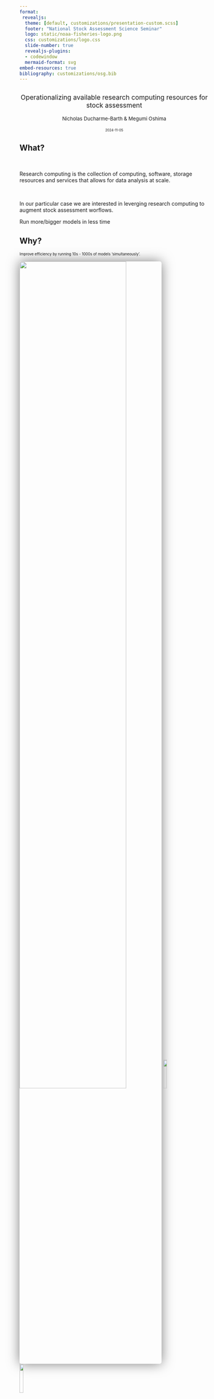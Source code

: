 ```yaml
---
format: 
 revealjs:
  theme: [default, customizations/presentation-custom.scss]
  footer: "National Stock Assessment Science Seminar"
  logo: static/noaa-fisheries-logo.png
  css: customizations/logo.css
  slide-number: true
  revealjs-plugins:
  - codewindow
  mermaid-format: svg
embed-resources: true
bibliography: customizations/osg.bib
---
```


## {.center background-image="static/noaa-hera.jpg"}

::: {.titlebox style="text-align:center; font-size: 1.25em;"}

[Operationalizing available research computing resources for stock assessment]{.blue-title}

[Nicholas Ducharme-Barth & Megumi Oshima]{.bg style="font-size:0.75em;"}

[2024-11-05]{.bg style="font-size:0.5em;"}
:::

## What?

</br>

::: {.fragment .fade-in fragment-index=1}
::: {.fragment .semi-fade-out fragment-index=2}
Research computing is the collection of computing, software, storage resources and services that allows for data analysis at scale.
:::
:::

</br>

::: {.fragment .fade-in fragment-index=2}
::: {.fragment .strike fragment-index=3}
In our particular case we are interested in leverging research computing to augment stock assessment worflows.
:::
:::

::: {.fragment .fade-in fragment-index=3}
[Run more/bigger models in less time]{.blue}
:::

## Why?

::: {.fragment .semi-fade-out fragment-index=3}
::: {.fragment .fade-in fragment-index=1}
:::{.absolute left="0%" top="12.5%" style="font-size:0.7em;"}
Improve efficiency by running 10s - 1000s of models ['simultaneously']{.blue}.
:::
:::
:::

::: {.fragment .fade-in fragment-index=2}
![](static/swo-runtime.png){.absolute top="20%" height="75%" style="max-height: unset; max-width: unset; box-shadow: 0 0 2rem 0 rgba(0, 0, 0, .5); border-radius: 5px;"}
![](static/wcpfc-logo.png){.absolute top="21%" right="15%" width="14%" style="max-height: unset; max-width: unset;"}
![](static/spc-logo.png){.absolute top="30%" right="15%" width="14%" style="max-height: unset; max-width: unset;"}

:::{.absolute left="10%" right="50%" top="25%" style="font-size:0.65em;"}
2021 Southwest Pacific Ocean swordfish stock assessment
:::
:::

::: {.fragment .fade-in fragment-index=3}
::: {.absolute left="10%" top="55%" right="40%" style="font-size:0.85em; padding: 0.5em 1em; background-color: rgba(255, 255, 255, .85); backdrop-filter: blur(5px); box-shadow: 0 0 1rem 0 rgba(0, 0, 0, .5); border-radius: 5px;"}
[9,300]{.blue} model runs totalling [~46 months]{.blue} of computation time. 
:::
:::

## Why?

</br>

::: {.fragment .fade-in fragment-index=1}
::: {.fragment .semi-fade-out fragment-index=2}
- Efficiency
:::
:::

::: {.fragment .fade-in fragment-index=2}
::: {.fragment .semi-fade-out fragment-index=3}
- Knowledge acquisition
:::
:::

::: {.fragment .fade-in fragment-index=3}
::: {.fragment .semi-fade-out fragment-index=7}
- Automation, transparency, [reproducibility & portability]{.fragment .hl-blue fragment-index=4}
:::
:::

::: {.fragment .fade-in fragment-index=7}
::: {.fragment .semi-fade-out fragment-index=8}
- Multi-model inference
:::
:::

::: {.fragment .fade-out fragment-index=7}
::: {.fragment .fade-in fragment-index=5}
::: {.absolute left="10%" bottom="10%" style="font-color: #ffffff; font-size:1.25em; padding: 0.5em 1em; background-color: #0085CA; box-shadow: 0 0 1rem 0 rgba(0, 0, 0, .5); border-radius: 15px;"}
[Software containers]{.bg} 
:::
:::
::: {.fragment .fade-in fragment-index=6}
![](static/apptainer-logo.png){.absolute bottom="10%" right="10%" width="15%" style="max-height: unset; max-width: unset;"}
:::
:::

::: {.fragment .fade-in fragment-index=8}
::: {.absolute right="25%" bottom="40%" style="font-color: #ffffff; font-size:1.75em; padding: 0.5em 1em; background-color: #002364; box-shadow: 0 0 1rem 0 rgba(0, 0, 0, .5); border-radius: 15px;"}
[Better science]{.bg}
:::
:::

<!-- ::: {.absolute left="10%" top="40%" style="font-color: #ffffff; font-size:2em; padding: 0.25em 1em; background-color: #002364; box-shadow: 0 0 1rem 0 rgba(0, 0, 0, .5); border-radius: 15px;"}
[Is this 'time-savings' worth it?]{.bg} 
::: -->

## How?

::: columns
::: {.column width="45%"}

::: {.fragment .fade-out fragment-index=9}

[High-throughput computing (HTC)]{.blue}

::: {.fragment .semi-fade-out fragment-index=3}
::: {.fragment .fade-in fragment-index=1}
- Set-up to handle running many jobs simultaneously
:::
::: {.fragment .fade-in fragment-index=2}
- Ideal for running short, small, independent (embarrassingly parallel) jobs. 
:::
:::
:::
:::

::: {.column width="45%"}
::: {.fragment .fade-in fragment-index=6}

[High-performance computing (HPC)]{.blue}

::: {.fragment .semi-fade-out fragment-index=9}
::: {.fragment .fade-in fragment-index=7}
- Can handle HTC workflows (in theory)
:::

::: {.fragment .fade-in fragment-index=8}
- Can also handle long running, large, multi-processor jobs (true parallel processing)
:::
:::
:::
:::
:::

::: {.fragment .fade-out fragment-index=6}
::: {.fragment .fade-in fragment-index=3}
::: {.absolute left="45%" top="25%" right="0%" style="font-size:0.6em; padding: 0.5em 1em; background-color: rgba(255, 255, 255, 1); backdrop-filter: blur(5px); box-shadow: 0 0 1rem 0 rgba(0, 0, 0, .5); border-radius: 5px;"}
**2024 North Pacific shortfin mako shark assessment**:
Used HTC resources to complete [~4 months]{.fragment .hl-cur-blue fragment-index=4} months of Bayesian simulation-estimation evaluations (18,000 model runs using [RStan](https://mc-stan.org/users/interfaces/rstan){preview-link="true"}) in [~3 hours]{.fragment .hl-cur-blue fragment-index=5} (1027 $\times$ faster) during a working group meeting.
:::

![](static/stan-logo.png){.absolute top="32.5%" right="-15%" width="10%" style="max-height: unset; max-width: unset;"}

:::
:::

::: {.fragment .fade-in fragment-index=9}
::: {.absolute left="0%" top="35%" right=60% style="font-size:0.6em; padding: 0.5em 1em; background-color: rgba(255, 255, 255, 1); backdrop-filter: blur(5px); box-shadow: 0 0 1rem 0 rgba(0, 0, 0, .5); border-radius: 5px;"}
**Example**: [Fitting large spatiotemporal model in R](https://arxiv.org/abs/2304.09442){preview-link="true"} using TMB required [128 CPUs & 1TB RAM]{.blue}.
:::
:::

## How?

::: {.fragment .fade-out fragment-index=2}
::: {.fragment .fade-in fragment-index=1}
::: {.absolute right="25%" bottom="40%" style="font-color: #ffffff; font-size:1.5em; padding: 0.5em 1em; background-color: #002364; box-shadow: 0 0 1rem 0 rgba(0, 0, 0, .5); border-radius: 15px;"}
[Available resources]{.bg}
:::
:::
:::

::: columns
::: {.column width="45%"}

::: {.fragment .fade-in fragment-index=2}
[High-throughput computing (HTC)]{.blue}
:::

:::

::: {.column width="45%"}

::: {.fragment .fade-in fragment-index=3}
[High-performance computing (HPC)]{.blue}
:::
:::
:::

::: {.fragment .fade-in fragment-index=2}
![](static/osg-logo.png){.absolute top="35%" left="0%" height="25%" style="max-height: unset; max-width: unset;"}
:::

::: {.fragment .fade-in fragment-index=3}
![](static/noaa-hera.jpg){.absolute top="35%" right="15%" height="30%" style="border: 1px solid #323C46; max-height: unset; max-width: unset; box-shadow: 0 0 2rem 0 rgba(0, 0, 0, .5); border-radius: 5px;"}

::: {.absolute right="10%" bottom="32%" left=45% style="font-size:0.4em;"}
[Photo credit: NOAA]{.hide-text}
:::
:::

::: {.fragment .fade-in fragment-index=2}
::: {.absolute left="0%" bottom="10%" right=55%}
[OpenScienceGrid](https://osg-htc.org/){preview-link="true"} (OSG): OSPool
:::
:::

::: {.fragment .fade-in fragment-index=3}
::: {.absolute right="0%" bottom="15%" left=55%}
[NOAA Hera](https://docs.rdhpcs.noaa.gov/){preview-link="true"}
:::
:::

## How? {.smaller}

::: columns
::: {.column width="45%"}
[OpenScienceGrid (OSG)]{.blue}

::: {.fragment .semi-fade-out fragment-index=5}
::: {.fragment .fade-in fragment-index=1}
- Uses [HTCondor](https://htcondor.org/){preview-link="true"} distributed computing network [(no shared file system between compute nodes)]{.fragment .hl-blue fragment-index=2} to implement HTC workflows
:::


::: {.fragment .fade-in fragment-index=3}
- [Free to use]{.blue} for US based researchers affiliated with academic/government organization and using OSG for research/education efforts
:::

::: {.fragment .fade-in fragment-index=4}
- [Should not be used to analyze protected data]{.blue}
:::
:::

:::
::: {.column width="45%"}
[NOAA Hera]{.blue}

::: {.fragment .semi-fade-out fragment-index=12}
::: {.fragment .fade-in fragment-index=6}
- Uses [Slurm](https://slurm.schedmd.com/documentation.html){preview-link="true"} to schedule HPC [(or HTC)]{.fragment .hl-blue fragment-index=7} workflows
:::


::: {.fragment .fade-in fragment-index=8}
- [Shared file system between compute nodes]{.blue}
:::

::: {.fragment .fade-in fragment-index=9}
- [Allocation determines access]{.blue}
:::

::: {.fragment .fade-in fragment-index=10}
- NOAA resource so [no restrictions]{.fragment .hl-blue fragment-index=11} on acceptable use/analyzing protected data if working on mission related tasks
:::
:::

:::
:::

::: {.fragment .fade-in fragment-index=12}
::: {.absolute left="10%" right="25%" bottom="27.5%" top="55%" style="font-size:1em; padding: 0.5em 1em; background-color: rgba(255, 255, 255, 1); backdrop-filter: blur(5px); box-shadow: 0 0 1rem 0 rgba(0, 0, 0, .5); border-radius: 5px;"}
Both use software containers 
:::
:::

::: {.fragment .fade-in fragment-index=12}
![](static/apptainer-logo.png){.absolute bottom="27.5%" right="30%" width="10%" style="max-height: unset; max-width: unset;"}
:::

::: {.fragment .fade-out fragment-index=3}
::: {.fragment .fade-in fragment-index=1}
![](static/htcondor-logo.png){.absolute top="50%" left="5%" width="25%" style="max-height: unset; max-width: unset;"}
:::
:::

::: {.fragment .fade-out fragment-index=8}
::: {.fragment .fade-in fragment-index=6}
![](static/slurm-logo.png){.absolute top="35%" left="60%" width="15%" style="max-height: unset; max-width: unset;"}
:::
:::

## Software containers

<br/>

::: {.fragment .semi-fade-out fragment-index=3}
Many may already be using containers such as [GitHub Codespaces]{.fragment .hl-cur-black fragment-index=1} or [Posit Workbench]{.fragment .hl-cur-pc-orange fragment-index=2} in existing cloud-based workflows
:::

::: {.fragment .fade-out fragment-index=2}
::: {.fragment .fade-in fragment-index=1}
![](static/github-logo.png){.absolute bottom="27.5%" left="40%" width="15%" style="max-height: unset; max-width: unset;"}
:::
:::

::: {.fragment .fade-out fragment-index=3}
::: {.fragment .fade-in fragment-index=2}
![](static/posit-logo.png){.absolute bottom="27.5%" left="40%" width="15%" style="max-height: unset; max-width: unset;"}
:::
:::

::: {.fragment .fade-in fragment-index=3}
- [Application:]{.blue} set up identical, custom software environments on OSG and Hera
:::

::: {.fragment .fade-in fragment-index=4}
- [Application:]{.blue} use to "version" analyses by "freezing" packages/libraries
:::

## Software containers{.smaller}

::: columns
::: {.column width="55%"}

### [Apptainer](https://apptainer.org/){preview-link="true"}

::: {.fragment .fade-in fragment-index=1}
- Secure, portable and reproducible software container for Linux operating systems
:::


::: {.fragment .fade-in fragment-index=2}
- Easy to use
:::

::: {.fragment .fade-in fragment-index=3}
- Doesn't require *root* privileges to build making it ideal for HTC/HPC environments
:::

::: {.fragment .fade-in fragment-index=4}
- Plays nice with existing containers (e.g., [Docker]{.fragment .hl-cur-mb-blue fragment-index=4})
:::

:::
:::

![](static/apptainer-logo.png){.absolute top="0%" right="0%" width="15%" style="max-height: unset; max-width: unset;"}

::: {.fragment .fade-in fragment-index=4}
![](static/docker-logo-blue.png){.absolute bottom="15%" right="0%" width="20%" style="max-height: unset; max-width: unset;"}
:::

## Apptainer

Let's look at an example (`linux-r4ss-v4.def`):

::: {.fragment .fade-in}
::: {.absolute top="23%" bottom="2%" left="0%" right="10%"}
```.dockerfile
Bootstrap: docker
From: ubuntu:20.04

%post
    TZ=Etc/UTC && \
    ln -snf /usr/share/zoneinfo/$TZ /etc/localtime && \
    echo $TZ > /etc/timezone
    apt update -y
    apt install -y \
        tzdata \
        curl \
        dos2unix

    apt-get update -y
    apt-get install -y \
            build-essential \
            cmake \
            g++ \
            libssl-dev \
            libssh2-1-dev \
            libcurl4-openssl-dev \
            libfontconfig1-dev \
            libxml2-dev \
            libgit2-dev \
            wget \
            tar \
            coreutils \
            gzip \
            findutils \
            sed \
            gdebi-core \
            locales \
            nano
    
    locale-gen en_US.UTF-8

    export R_VERSION=4.4.0
    curl -O https://cdn.rstudio.com/r/ubuntu-2004/pkgs/r-${R_VERSION}_1_amd64.deb
    gdebi -n r-${R_VERSION}_1_amd64.deb

    ln -s /opt/R/${R_VERSION}/bin/R /usr/local/bin/R
    ln -s /opt/R/${R_VERSION}/bin/Rscript /usr/local/bin/Rscript

    R -e "install.packages('remotes', dependencies=TRUE, repos='http://cran.rstudio.com/')"
    R -e "install.packages('data.table', dependencies=TRUE, repos='http://cran.rstudio.com/')"
    R -e "install.packages('magrittr', dependencies=TRUE, repos='http://cran.rstudio.com/')"
    R -e "install.packages('mvtnorm', dependencies=TRUE, repos='http://cran.rstudio.com/')"
    R -e "remotes::install_github('r4ss/r4ss')"
    R -e "remotes::install_github('PIFSCstockassessments/ss3diags')"

    NOW=`date`
    echo 'export build_date=$NOW' >> $SINGULARITY_ENVIRONMENT

    mkdir -p /ss_exe
    curl -L -o /ss_exe/ss3_linux https://github.com/nmfs-ost/ss3-source-code/releases/download/v3.30.22.1/ss3_linux
    chmod 755 /ss_exe/ss3_linux

%environment
    export PATH=/ss_exe:$PATH
    
%labels
    Author nicholas.ducharme-barth@noaa.gov
    Version v0.0.4

%help
    This is a Linux (Ubuntu 20.04) container containing Stock Synthesis (version 3.30.22.1), R (version 4.4.0) and the R packages r4ss, ss3diags, data.table, magrittr, and mvtnorm.
```
:::
:::

## Apptainer

Let's look at an example (`linux-r4ss-v4.def`):

Build on Linux system with Apptainer installed.

::: {.codewindow .terminal .absolute top="40%"}

```.bash
apptainer build linux-r4ss-v4.sif linux-r4ss-v4.def
```
:::

## Let's walk through an example {.smaller}

::: {.fragment .fade-in fragment-index=1}
In this case we will use [NOAA Hera](https://docs.rdhpcs.noaa.gov/systems/hera_user_guide.html){preview-link="true"} to conduct a quick retrospective analysis on all models in the [Stock Synthesis](https://github.com/nmfs-ost/ss3-source-code) (SS3) [testing suite](https://github.com/nmfs-ost/ss3-test-models).
:::

::: {.fragment .fade-in fragment-index=1}
![](static/ss3-test-models.png){.absolute top="27.5%" left="5%" width="90%" style="max-height: unset; max-width: unset; box-shadow: 0 0 2rem 0 rgba(0, 0, 0, .5); border-radius: 5px;"}
:::

::: {.fragment .fade-in fragment-index=2}
::: {.absolute bottom="5%" width="100%" }
More complete documentation of this example can be found on our [GitHub website](https://moshima-pifsc.github.io/NSASS-HTC-HPC-Computing/assets/ss3-hera.html){preview-link="true"}.
:::
:::

## Workflow  

1.  [Create container]{.fragment .fade-body fragment-index=1}

::: {.fragment .fade-in fragment-index=2}
2.  Create files/scripts
:::

::: {.fragment .fade-in fragment-index=3}
3.  Upload files
:::

::: {.fragment .fade-in fragment-index=4}
4.  Submit jobs
:::

::: {.fragment .fade-in fragment-index=5}
5.  Download files back to local machine
:::

## Workflow - Create files/scripts

::: {.absolute bottom="5%" top="15%" width="100%" style="max-height: unset; max-width: unset;"}
```mermaid
%%{
  init: {
    "theme": "base",
    "themeVariables": {
      "background": "#f4f4f4",
      "primaryColor": "#0085CA",
      "primaryTextColor": "#e9f3f6",
      "primaryBorderColor": "#003087",
      "lineColor": "#002364",
      "clusterBkg": "#e9f3f6",
      "clusterBorder": "#323C46",
      "titleColor": "#002364"
    }
  }
}%%
flowchart LR
subgraph Local
L1([IDE])
L2([Terminal A: ssh])
L3([Terminal B: scp])
end
L2~~~H1
L3~~~H1
subgraph Hera [Hera]
H1([Login node])
H2_1[/Compute node: 1/]
H2_2[/Compute node: 2/]
H2_3[/Compute node: 3/]
H3[("scratch1/")]
end
H1~~~H2_1
H1~~~H2_2
H1~~~H2_3

H1~~~H3

H3~~~H2_1
H3~~~H2_2
H3~~~H2_3
style Local stroke-width:3px
style Hera stroke-width:3px,stroke-dasharray: 5 5
```
:::

::: {.absolute bottom="5%" top="15%" left="30%" right="0%" style="border: 1px solid #e9f3f6; background-color: #e9f3f6; max-height: unset; max-width: unset;"}

:::

::: {.absolute left="7.5%" top="37.5%" right="75%" bottom="30%" style="font-color: #323C46; font-size:0.5em; background-color: #e9f3f6;"}

:::


::: {.absolute left="40%" right="0%" top="40%" style="font-color: #323C46; font-size:0.7em; padding: 0.25em 1em; background-color: #C6E6F0; box-shadow: 0 0 1rem 0 rgba(0, 0, 0, .5); border-radius: 5px;"}
[IDE:]{.blue} Develop and make job files/scripts 
:::

::: {.fragment .fade-in}
::: {.absolute left="40%" right="0%" top="55%" style="font-size:0.65em;"}
::: {.callout-important }

Note that you will need to replace [User.Name]{.blue} with your actual user name and [project_name]{.blue} with your specific project name in the following code.

:::
:::
:::

## Workflow - Create files/scripts

::: {.absolute bottom="5%" top="15%" width="100%" style="max-height: unset; max-width: unset;"}
```mermaid
%%{
  init: {
    "theme": "base",
    "themeVariables": {
      "background": "#f4f4f4",
      "primaryColor": "#0085CA",
      "primaryTextColor": "#e9f3f6",
      "primaryBorderColor": "#003087",
      "lineColor": "#002364",
      "clusterBkg": "#e9f3f6",
      "clusterBorder": "#323C46",
      "titleColor": "#002364"
    }
  }
}%%
flowchart LR
subgraph Local
L1([IDE])
L2([Terminal A: ssh])
L3([Terminal B: scp])
end
L2~~~H1
L3~~~H1
subgraph Hera [Hera]
H1([Login node])
H2_1[/Compute node: 1/]
H2_2[/Compute node: 2/]
H2_3[/Compute node: 3/]
H3[("scratch1/")]
end
H1~~~H2_1
H1~~~H2_2
H1~~~H2_3

H1~~~H3

H3~~~H2_1
H3~~~H2_2
H3~~~H2_3
style Local stroke-width:3px
style Hera stroke-width:3px,stroke-dasharray: 5 5
```
:::

::: {.absolute bottom="5%" top="15%" left="30%" right="0%" style="border: 1px solid #e9f3f6; background-color: #e9f3f6; max-height: unset; max-width: unset;"}

:::


::: {.absolute left="7.5%" top="37.5%" right="75%" bottom="30%" style="font-color: #323C46; font-size:0.5em; background-color: #e9f3f6;"}
[0.]{.blue} Text file specifying directories to run jobs in. 
:::

::: {.codewindow .absolute top="15%" left="30%" right="0%" bottom="0%" style="font-size: 0.4em;"}
hera_job_directories.txt
```.css
/scratch1/NMFS/project_name/User.Name/examples/ss3/output/01-BigSkate_2019-0/
/scratch1/NMFS/project_name/User.Name/examples/ss3/output/02-Empirical_Wtatage_Age_Selex-0/
/scratch1/NMFS/project_name/User.Name/examples/ss3/output/03-growth_timevary-0/
/scratch1/NMFS/project_name/User.Name/examples/ss3/output/04-Hake_2018-0/
/scratch1/NMFS/project_name/User.Name/examples/ss3/output/05-Hake_2019_semi_parametric_selex-0/
/scratch1/NMFS/project_name/User.Name/examples/ss3/output/06-platoons-0/
/scratch1/NMFS/project_name/User.Name/examples/ss3/output/07-Sablefish2015-0/
/scratch1/NMFS/project_name/User.Name/examples/ss3/output/08-Simple-0/
/scratch1/NMFS/project_name/User.Name/examples/ss3/output/09-Simple_Lorenzen_tv_trend-0/
/scratch1/NMFS/project_name/User.Name/examples/ss3/output/10-Simple_NoCPUE-0/
/scratch1/NMFS/project_name/User.Name/examples/ss3/output/11-Simple_with_Discard-0/
/scratch1/NMFS/project_name/User.Name/examples/ss3/output/12-Simple_with_DM_sizefreq-0/
/scratch1/NMFS/project_name/User.Name/examples/ss3/output/13-Spinydogfish_2011-0/
/scratch1/NMFS/project_name/User.Name/examples/ss3/output/14-tagging_mirrored_sel-0/
/scratch1/NMFS/project_name/User.Name/examples/ss3/output/15-three_area_nomove-0/
/scratch1/NMFS/project_name/User.Name/examples/ss3/output/16-two_morph_seas_areas-0/
/scratch1/NMFS/project_name/User.Name/examples/ss3/output/17-vermillion_snapper-0/
/scratch1/NMFS/project_name/User.Name/examples/ss3/output/18-vermillion_snapper_F4-0/
/scratch1/NMFS/project_name/User.Name/examples/ss3/output/19-BigSkate_2019-1/
/scratch1/NMFS/project_name/User.Name/examples/ss3/output/20-Empirical_Wtatage_Age_Selex-1/
/scratch1/NMFS/project_name/User.Name/examples/ss3/output/21-growth_timevary-1/
/scratch1/NMFS/project_name/User.Name/examples/ss3/output/22-Hake_2018-1/
/scratch1/NMFS/project_name/User.Name/examples/ss3/output/23-Hake_2019_semi_parametric_selex-1/
/scratch1/NMFS/project_name/User.Name/examples/ss3/output/24-platoons-1/
/scratch1/NMFS/project_name/User.Name/examples/ss3/output/25-Sablefish2015-1/
/scratch1/NMFS/project_name/User.Name/examples/ss3/output/26-Simple-1/
/scratch1/NMFS/project_name/User.Name/examples/ss3/output/27-Simple_Lorenzen_tv_trend-1/
/scratch1/NMFS/project_name/User.Name/examples/ss3/output/28-Simple_NoCPUE-1/
/scratch1/NMFS/project_name/User.Name/examples/ss3/output/29-Simple_with_Discard-1/
/scratch1/NMFS/project_name/User.Name/examples/ss3/output/30-Simple_with_DM_sizefreq-1/
/scratch1/NMFS/project_name/User.Name/examples/ss3/output/31-Spinydogfish_2011-1/
/scratch1/NMFS/project_name/User.Name/examples/ss3/output/32-tagging_mirrored_sel-1/
/scratch1/NMFS/project_name/User.Name/examples/ss3/output/33-three_area_nomove-1/
/scratch1/NMFS/project_name/User.Name/examples/ss3/output/34-two_morph_seas_areas-1/
/scratch1/NMFS/project_name/User.Name/examples/ss3/output/35-vermillion_snapper-1/
/scratch1/NMFS/project_name/User.Name/examples/ss3/output/36-vermillion_snapper_F4-1/
/scratch1/NMFS/project_name/User.Name/examples/ss3/output/37-BigSkate_2019-2/
/scratch1/NMFS/project_name/User.Name/examples/ss3/output/38-Empirical_Wtatage_Age_Selex-2/
/scratch1/NMFS/project_name/User.Name/examples/ss3/output/39-growth_timevary-2/
/scratch1/NMFS/project_name/User.Name/examples/ss3/output/40-Hake_2018-2/
/scratch1/NMFS/project_name/User.Name/examples/ss3/output/41-Hake_2019_semi_parametric_selex-2/
/scratch1/NMFS/project_name/User.Name/examples/ss3/output/42-platoons-2/
/scratch1/NMFS/project_name/User.Name/examples/ss3/output/43-Sablefish2015-2/
/scratch1/NMFS/project_name/User.Name/examples/ss3/output/44-Simple-2/
/scratch1/NMFS/project_name/User.Name/examples/ss3/output/45-Simple_Lorenzen_tv_trend-2/
/scratch1/NMFS/project_name/User.Name/examples/ss3/output/46-Simple_NoCPUE-2/
/scratch1/NMFS/project_name/User.Name/examples/ss3/output/47-Simple_with_Discard-2/
/scratch1/NMFS/project_name/User.Name/examples/ss3/output/48-Simple_with_DM_sizefreq-2/
/scratch1/NMFS/project_name/User.Name/examples/ss3/output/49-Spinydogfish_2011-2/
/scratch1/NMFS/project_name/User.Name/examples/ss3/output/50-tagging_mirrored_sel-2/
/scratch1/NMFS/project_name/User.Name/examples/ss3/output/51-three_area_nomove-2/
/scratch1/NMFS/project_name/User.Name/examples/ss3/output/52-two_morph_seas_areas-2/
/scratch1/NMFS/project_name/User.Name/examples/ss3/output/53-vermillion_snapper-2/
/scratch1/NMFS/project_name/User.Name/examples/ss3/output/54-vermillion_snapper_F4-2/
/scratch1/NMFS/project_name/User.Name/examples/ss3/output/55-BigSkate_2019-3/
/scratch1/NMFS/project_name/User.Name/examples/ss3/output/56-Empirical_Wtatage_Age_Selex-3/
/scratch1/NMFS/project_name/User.Name/examples/ss3/output/57-growth_timevary-3/
/scratch1/NMFS/project_name/User.Name/examples/ss3/output/58-Hake_2018-3/
/scratch1/NMFS/project_name/User.Name/examples/ss3/output/59-Hake_2019_semi_parametric_selex-3/
/scratch1/NMFS/project_name/User.Name/examples/ss3/output/60-platoons-3/
/scratch1/NMFS/project_name/User.Name/examples/ss3/output/61-Sablefish2015-3/
/scratch1/NMFS/project_name/User.Name/examples/ss3/output/62-Simple-3/
/scratch1/NMFS/project_name/User.Name/examples/ss3/output/63-Simple_Lorenzen_tv_trend-3/
/scratch1/NMFS/project_name/User.Name/examples/ss3/output/64-Simple_NoCPUE-3/
/scratch1/NMFS/project_name/User.Name/examples/ss3/output/65-Simple_with_Discard-3/
/scratch1/NMFS/project_name/User.Name/examples/ss3/output/66-Simple_with_DM_sizefreq-3/
/scratch1/NMFS/project_name/User.Name/examples/ss3/output/67-Spinydogfish_2011-3/
/scratch1/NMFS/project_name/User.Name/examples/ss3/output/68-tagging_mirrored_sel-3/
/scratch1/NMFS/project_name/User.Name/examples/ss3/output/69-three_area_nomove-3/
/scratch1/NMFS/project_name/User.Name/examples/ss3/output/70-two_morph_seas_areas-3/
/scratch1/NMFS/project_name/User.Name/examples/ss3/output/71-vermillion_snapper-3/
/scratch1/NMFS/project_name/User.Name/examples/ss3/output/72-vermillion_snapper_F4-3/
/scratch1/NMFS/project_name/User.Name/examples/ss3/output/73-BigSkate_2019-4/
/scratch1/NMFS/project_name/User.Name/examples/ss3/output/74-Empirical_Wtatage_Age_Selex-4/
/scratch1/NMFS/project_name/User.Name/examples/ss3/output/75-growth_timevary-4/
/scratch1/NMFS/project_name/User.Name/examples/ss3/output/76-Hake_2018-4/
/scratch1/NMFS/project_name/User.Name/examples/ss3/output/77-Hake_2019_semi_parametric_selex-4/
/scratch1/NMFS/project_name/User.Name/examples/ss3/output/78-platoons-4/
/scratch1/NMFS/project_name/User.Name/examples/ss3/output/79-Sablefish2015-4/
/scratch1/NMFS/project_name/User.Name/examples/ss3/output/80-Simple-4/
/scratch1/NMFS/project_name/User.Name/examples/ss3/output/81-Simple_Lorenzen_tv_trend-4/
/scratch1/NMFS/project_name/User.Name/examples/ss3/output/82-Simple_NoCPUE-4/
/scratch1/NMFS/project_name/User.Name/examples/ss3/output/83-Simple_with_Discard-4/
/scratch1/NMFS/project_name/User.Name/examples/ss3/output/84-Simple_with_DM_sizefreq-4/
/scratch1/NMFS/project_name/User.Name/examples/ss3/output/85-Spinydogfish_2011-4/
/scratch1/NMFS/project_name/User.Name/examples/ss3/output/86-tagging_mirrored_sel-4/
/scratch1/NMFS/project_name/User.Name/examples/ss3/output/87-three_area_nomove-4/
/scratch1/NMFS/project_name/User.Name/examples/ss3/output/88-two_morph_seas_areas-4/
/scratch1/NMFS/project_name/User.Name/examples/ss3/output/89-vermillion_snapper-4/
/scratch1/NMFS/project_name/User.Name/examples/ss3/output/90-vermillion_snapper_F4-4/
```
:::

## Workflow - Create files/scripts

::: {.absolute bottom="5%" top="15%" width="100%" style="max-height: unset; max-width: unset;"}
```mermaid
%%{
  init: {
    "theme": "base",
    "themeVariables": {
      "background": "#f4f4f4",
      "primaryColor": "#0085CA",
      "primaryTextColor": "#e9f3f6",
      "primaryBorderColor": "#003087",
      "lineColor": "#002364",
      "clusterBkg": "#e9f3f6",
      "clusterBorder": "#323C46",
      "titleColor": "#002364"
    }
  }
}%%
flowchart LR
subgraph Local
L1([IDE])
L2([Terminal A: ssh])
L3([Terminal B: scp])
end
L2~~~H1
L3~~~H1
subgraph Hera [Hera]
H1([Login node])
H2_1[/Compute node: 1/]
H2_2[/Compute node: 2/]
H2_3[/Compute node: 3/]
H3[("scratch1/")]
end
H1~~~H2_1
H1~~~H2_2
H1~~~H2_3

H1~~~H3

H3~~~H2_1
H3~~~H2_2
H3~~~H2_3
style Local stroke-width:3px
style Hera stroke-width:3px,stroke-dasharray: 5 5
```
:::

::: {.absolute bottom="5%" top="15%" left="30%" right="0%" style="border: 1px solid #e9f3f6; background-color: #e9f3f6; max-height: unset; max-width: unset;"}

:::


::: {.absolute left="7.5%" top="37.5%" right="75%" bottom="30%" style="font-color: #323C46; font-size:0.5em; background-color: #e9f3f6;"}
[1.]{.blue} Prepare files for Slurm job execution, specify job requirements and submit the parallel jobs. 
:::

::: {.codewindow .terminal .absolute top="15%" left="30%" right="0%" bottom="0%" style="font-size: 0.4em;"}
parallel-submit.sh
```.bash
#!/bin/bash

# prep files for slurm job execution
mkdir ./logs
dos2unix ./inputs/hera_job_directories.txt
dos2unix ./slurm_scripts/parallel-job-exec.sh
chmod 777 ./slurm_scripts/parallel-job-exec.sh

# make directory structure
# recursively (mkdir -p) makes a new directory for each line in hera_job_directories.txt
xargs -d '\n' mkdir -p -- < ./inputs/hera_job_directories.txt

# Slurm job submission variables
# -A project name
# -t time requested (minutes)
# -q queue type: batch (billed allocation) or windfall
# -N nodes requested (leave at 1 since requesting additional nodes with each line)
# -j number of jobs to run in parallel per node (restricted by number of total CPUs and available RAM)
# seq job ids to run on each node (this can be greater than -j but only -j will be run at a time so the more job ids assigned to the node the longer they will wait to be executed)
sbatch -A project_name -t 60 -q batch -N 1 --wrap 'set -x; parallel -j 30 -S `scontrol show hostnames "$SLURM_JOB_NODELIST"|paste -sd,` `pwd`/slurm_scripts/parallel-job-exec.sh `pwd` ::: `seq 0 29`; report-mem'
sbatch -A project_name -t 60 -q batch -N 1 --wrap 'set -x; parallel -j 30 -S `scontrol show hostnames "$SLURM_JOB_NODELIST"|paste -sd,` `pwd`/slurm_scripts/parallel-job-exec.sh `pwd` ::: `seq 30 59`; report-mem'
sbatch -A project_name -t 60 -q batch -N 1 --wrap 'set -x; parallel -j 30 -S `scontrol show hostnames "$SLURM_JOB_NODELIST"|paste -sd,` `pwd`/slurm_scripts/parallel-job-exec.sh `pwd` ::: `seq 60 89`; report-mem'
```
:::

## Workflow - Create files/scripts

::: {.absolute bottom="5%" top="15%" width="100%" style="max-height: unset; max-width: unset;"}
```mermaid
%%{
  init: {
    "theme": "base",
    "themeVariables": {
      "background": "#f4f4f4",
      "primaryColor": "#0085CA",
      "primaryTextColor": "#e9f3f6",
      "primaryBorderColor": "#003087",
      "lineColor": "#002364",
      "clusterBkg": "#e9f3f6",
      "clusterBorder": "#323C46",
      "titleColor": "#002364"
    }
  }
}%%
flowchart LR
subgraph Local
L1([IDE])
L2([Terminal A: ssh])
L3([Terminal B: scp])
end
L2~~~H1
L3~~~H1
subgraph Hera [Hera]
H1([Login node])
H2_1[/Compute node: 1/]
H2_2[/Compute node: 2/]
H2_3[/Compute node: 3/]
H3[("scratch1/")]
end
H1~~~H2_1
H1~~~H2_2
H1~~~H2_3

H1~~~H3

H3~~~H2_1
H3~~~H2_2
H3~~~H2_3
style Local stroke-width:3px
style Hera stroke-width:3px,stroke-dasharray: 5 5
```
:::

::: {.absolute bottom="5%" top="15%" left="30%" right="0%" style="border: 1px solid #e9f3f6; background-color: #e9f3f6; max-height: unset; max-width: unset;"}

:::


::: {.absolute left="7.5%" top="37.5%" right="75%" bottom="30%" style="font-color: #323C46; font-size:0.5em; background-color: #e9f3f6;"}
[2.]{.blue} Define variables to be passed to the software container and a bash wrapper script. 
:::

::: {.codewindow .terminal .absolute top="15%" left="30%" right="0%" bottom="0%" style="font-size: 0.4em;"}
parallel-job-exec.sh
```.bash
#!/bin/bash
# read directories from a file list

pwd; hostname; date

cd $1
export SLURM_ARRAY_TASK_ID=$2

echo $SLURM_ARRAY_TASK_ID

# define current directory
cwd=$(pwd)

# define paths for singularity container
singularity_container=${cwd}/linux-r4ss-v4.sif

# define variables and paths here to avoid hard coding insider the wrapper script
job_wrapper_script=${cwd}/slurm_scripts/wrapper-r.sh
dir_file=${cwd}/inputs/hera_job_directories.txt
r_script=${cwd}/slurm_scripts/ss3-example-calcs.r
input_data_path=${cwd}/inputs/models/
r_script_name=ss3-example-calcs.r

# change permissions on scripts to allow it to run
chmod 777 $job_wrapper_script
dos2unix $job_wrapper_script
chmod 777 $r_script
dos2unix $r_script

# run bash wrapper script within singularity environment
singularity exec $singularity_container $job_wrapper_script $SLURM_ARRAY_TASK_ID $dir_file $r_script $input_data_path $r_script_name >& logs/out-parallel.$SLURM_ARRAY_TASK_ID
```
:::


## Workflow - Create files/scripts

::: {.absolute bottom="5%" top="15%" width="100%" style="max-height: unset; max-width: unset;"}
```mermaid
%%{
  init: {
    "theme": "base",
    "themeVariables": {
      "background": "#f4f4f4",
      "primaryColor": "#0085CA",
      "primaryTextColor": "#e9f3f6",
      "primaryBorderColor": "#003087",
      "lineColor": "#002364",
      "clusterBkg": "#e9f3f6",
      "clusterBorder": "#323C46",
      "titleColor": "#002364"
    }
  }
}%%
flowchart LR
subgraph Local
L1([IDE])
L2([Terminal A: ssh])
L3([Terminal B: scp])
end
L2~~~H1
L3~~~H1
subgraph Hera [Hera]
H1([Login node])
H2_1[/Compute node: 1/]
H2_2[/Compute node: 2/]
H2_3[/Compute node: 3/]
H3[("scratch1/")]
end
H1~~~H2_1
H1~~~H2_2
H1~~~H2_3

H1~~~H3

H3~~~H2_1
H3~~~H2_2
H3~~~H2_3
style Local stroke-width:3px
style Hera stroke-width:3px,stroke-dasharray: 5 5
```
:::

::: {.absolute bottom="5%" top="15%" left="30%" right="0%" style="border: 1px solid #e9f3f6; background-color: #e9f3f6; max-height: unset; max-width: unset;"}

:::


::: {.absolute left="7.5%" top="37.5%" right="75%" bottom="30%" style="font-color: #323C46; font-size:0.5em; background-color: #e9f3f6;"}
[3.]{.blue} Control file I/O to the R script, execute the R script, conduct job timing and package outputs. 
:::

::: {.codewindow .terminal .absolute top="15%" left="30%" right="0%" bottom="0%" style="font-size: 0.4em;"}
wrapper-r.sh
```.bash
#!/bin/bash
echo "Running on host `hostname`"

# rename variables passed into the script
slurm_array_task_id=$1
dir_file=$2

# create an array with all data directories
line_index=$(($slurm_array_task_id+1))
echo ${line_index}
echo $dir_file
rep_dir=$(sed -n ${line_index}p $dir_file) 
echo $rep_dir

# change to target directory
cd ${rep_dir}

# make working directory
mkdir -p working/
cd working/

# copy files to working/
cp $3 .

# define variables for R script
input_data_path=$4

# begin calcs
start=`date +%s`
Rscript $5 $rep_dir $input_data_path 

# end of calcs book-keeping
end=`date +%s`
runtime=$((end-start))
echo $runtime
echo Start $start >  runtime.txt
echo End $end >> runtime.txt
echo Runtime $runtime >> runtime.txt

# Create empty file so that it does not mess up when repacking tar
touch End.tar.gz
# only pack up certain items
tar -czf End.tar.gz ss_report.RData runtime.txt 
# move tar out of working/
cd ..
mv working/End.tar.gz .
# delete working/
rm -r working/
```
:::

## Workflow - Create files/scripts

::: {.absolute bottom="5%" top="15%" width="100%" style="max-height: unset; max-width: unset;"}
```mermaid
%%{
  init: {
    "theme": "base",
    "themeVariables": {
      "background": "#f4f4f4",
      "primaryColor": "#0085CA",
      "primaryTextColor": "#e9f3f6",
      "primaryBorderColor": "#003087",
      "lineColor": "#002364",
      "clusterBkg": "#e9f3f6",
      "clusterBorder": "#323C46",
      "titleColor": "#002364"
    }
  }
}%%
flowchart LR
subgraph Local
L1([IDE])
L2([Terminal A: ssh])
L3([Terminal B: scp])
end
L2~~~H1
L3~~~H1
subgraph Hera [Hera]
H1([Login node])
H2_1[/Compute node: 1/]
H2_2[/Compute node: 2/]
H2_3[/Compute node: 3/]
H3[("scratch1/")]
end
H1~~~H2_1
H1~~~H2_2
H1~~~H2_3

H1~~~H3

H3~~~H2_1
H3~~~H2_2
H3~~~H2_3
style Local stroke-width:3px
style Hera stroke-width:3px,stroke-dasharray: 5 5
```
:::

::: {.absolute bottom="5%" top="15%" left="30%" right="0%" style="border: 1px solid #e9f3f6; background-color: #e9f3f6; max-height: unset; max-width: unset;"}

:::


::: {.absolute left="7.5%" top="37.5%" right="75%" bottom="30%" style="font-color: #323C46; font-size:0.5em; background-color: #e9f3f6;"}
[4.]{.blue} Calculation script modifies SS3 input files, executes SS3 model run and conducts post-processing of output within R. 
:::

::: {.codewindow .r .absolute top="15%" left="30%" right="0%" bottom="0%" style="font-size: 0.4em;"}
ss3-example-calcs.r
```.r
# where is the job executing
    print(getwd())

# load packages
    library(r4ss)

# get args from bash environment
    args = commandArgs(trailingOnly = TRUE)
    print(args)

# get scenario
    scenario = tail(strsplit(args[1],"/")[[1]],n=1)
    model = strsplit(scenario,"-")[[1]][2]
    peel = as.numeric(strsplit(scenario,"-")[[1]][3])

# copy model files
    model_files = list.files(paste0(args[2],model,"/"),full.names=TRUE)
    file.copy(from=model_files,to=getwd())

# modify starter
    tmp_starter = SS_readstarter()
    tmp_starter$retro_yr = -peel

# write files
    SS_writestarter(tmp_starter, overwrite = TRUE)

# run stock synthesis
    run(exe="ss3_linux")

# extract model output
    ss_report = try(SS_output(dir=getwd()),silent=TRUE) 

# save output
    save(ss_report,file="ss_report.RData")
```
:::

## Workflow - Upload files

::: {.absolute bottom="5%" top="15%" width="100%" style="max-height: unset; max-width: unset;"}
```mermaid
%%{
  init: {
    "theme": "base",
    "themeVariables": {
      "background": "#f4f4f4",
      "primaryColor": "#0085CA",
      "primaryTextColor": "#e9f3f6",
      "primaryBorderColor": "#003087",
      "lineColor": "#002364",
      "clusterBkg": "#e9f3f6",
      "clusterBorder": "#323C46",
      "titleColor": "#002364"
    }
  }
}%%
flowchart LR
subgraph Local
L1([IDE])
L2([Terminal A: ssh])
L3([Terminal B: scp])
end
L2~~~H1
L3~~~H1
subgraph Hera [Hera]
H1([Login node])
H2_1[/Compute node: 1/]
H2_2[/Compute node: 2/]
H2_3[/Compute node: 3/]
H3[("scratch1/")]
end
H1~~~H2_1
H1~~~H2_2
H1~~~H2_3

H1~~~H3

H3~~~H2_1
H3~~~H2_2
H3~~~H2_3
style Local stroke-width:3px
style Hera stroke-width:3px,stroke-dasharray: 5 5
```
:::

::: {.absolute left="7.5%" top="55%" right="75%" bottom="30%" style="font-color: #323C46; font-size:0.5em; background-color: #e9f3f6;"}
 
:::

::: {.absolute bottom="25%" top="30%" left="50%" right="7.5%" style="border: 1px solid #e9f3f6; background-color: #e9f3f6; max-height: unset; max-width: unset;"}

:::

## Workflow - Upload files

::: {.absolute bottom="5%" top="15%" width="100%" style="max-height: unset; max-width: unset;"}
```mermaid
%%{
  init: {
    "theme": "base",
    "themeVariables": {
      "background": "#f4f4f4",
      "primaryColor": "#0085CA",
      "primaryTextColor": "#e9f3f6",
      "primaryBorderColor": "#003087",
      "lineColor": "#002364",
      "clusterBkg": "#e9f3f6",
      "clusterBorder": "#323C46",
      "titleColor": "#002364"
    }
  }
}%%
flowchart LR
subgraph Local
L1([IDE])
L2([Terminal A: ssh])
L3([Terminal B: scp])
end
L2-->H1
L3~~~H1
subgraph Hera [Hera]
H1([Login node])
H2_1[/Compute node: 1/]
H2_2[/Compute node: 2/]
H2_3[/Compute node: 3/]
H3[("scratch1/")]
end
H1~~~H2_1
H1~~~H2_2
H1~~~H2_3

H1~~~H3

H3~~~H2_1
H3~~~H2_2
H3~~~H2_3
style Local stroke-width:3px
style Hera stroke-width:3px,stroke-dasharray: 5 5
```
:::

::: {.absolute left="7.5%" top="55%" right="75%" bottom="30%" style="font-color: #323C46; font-size:0.5em; background-color: #e9f3f6;"}
 
:::

::: {.absolute bottom="25%" top="30%" left="50%" right="7.5%" style="border: 1px solid #e9f3f6; background-color: #e9f3f6; max-height: unset; max-width: unset;"}

:::

::: {.codewindow .terminal .absolute top="55%" left="10%" style="font-size: 0.4em;"}
Terminal A
```.bash
ssh -m hmac-sha2-256-etm@openssh.com User.Name@hera-rsa.boulder.rdhpcs.noaa.gov -p22
```
:::

## Workflow - Upload files

::: {.absolute bottom="5%" top="15%" width="100%" style="max-height: unset; max-width: unset;"}
```mermaid
%%{
  init: {
    "theme": "base",
    "themeVariables": {
      "background": "#f4f4f4",
      "primaryColor": "#0085CA",
      "primaryTextColor": "#e9f3f6",
      "primaryBorderColor": "#003087",
      "lineColor": "#002364",
      "clusterBkg": "#e9f3f6",
      "clusterBorder": "#323C46",
      "titleColor": "#002364"
    }
  }
}%%
flowchart LR
subgraph Local
L1([IDE])
L2([Terminal A: ssh])
L3([Terminal B: scp])
end
L2-->H1
L3~~~H1
subgraph Hera [Hera]
H1([Login node])
H2_1[/Compute node: 1/]
H2_2[/Compute node: 2/]
H2_3[/Compute node: 3/]
H3[("scratch1/")]
end
H1~~~H2_1
H1~~~H2_2
H1~~~H2_3

H1-->H3

H3~~~H2_1
H3~~~H2_2
H3~~~H2_3
style Local stroke-width:3px
style Hera stroke-width:3px,stroke-dasharray: 5 5
```
:::

::: {.absolute left="7.5%" top="55%" right="75%" bottom="30%" style="font-color: #323C46; font-size:0.5em; background-color: #e9f3f6;"}
 
:::

::: {.absolute bottom="25%" top="30%" left="70%" right="7.5%" style="border: 1px solid #e9f3f6; background-color: #e9f3f6; max-height: unset; max-width: unset;"}

:::

::: {.codewindow .terminal .absolute top="57.5%" left="0%" style="font-size: 0.4em;"}
Terminal A
```.bash
# navigate to project directory
cd /scratch1/NMFS/project_name/
# create new directory
mkdir User.Name/
# navigate into new directory
cd User.Name/
# create directory for SLURM scripts and logs
mkdir -p examples/ss3/
```
:::

## Workflow - Upload files

::: {.absolute bottom="5%" top="15%" width="100%" style="max-height: unset; max-width: unset;"}
```mermaid
%%{
  init: {
    "theme": "base",
    "themeVariables": {
      "background": "#f4f4f4",
      "primaryColor": "#0085CA",
      "primaryTextColor": "#e9f3f6",
      "primaryBorderColor": "#003087",
      "lineColor": "#002364",
      "clusterBkg": "#e9f3f6",
      "clusterBorder": "#323C46",
      "titleColor": "#002364"
    }
  }
}%%
flowchart LR
subgraph Local
L1([IDE])
L2([Terminal A: ssh])
L3([Terminal B: scp])
end
L2~~~H1
L3-->H1
subgraph Hera [Hera]
H1([Login node])
H2_1[/Compute node: 1/]
H2_2[/Compute node: 2/]
H2_3[/Compute node: 3/]
H3[("scratch1/")]
end
H1~~~H2_1
H1~~~H2_2
H1~~~H2_3

H1-->H3

H3~~~H2_1
H3~~~H2_2
H3~~~H2_3
style Local stroke-width:3px
style Hera stroke-width:3px,stroke-dasharray: 5 5
```
:::


::: {.absolute bottom="25%" top="30%" left="70%" right="7.5%" style="border: 1px solid #e9f3f6; background-color: #e9f3f6; max-height: unset; max-width: unset;"}

:::

::: {.codewindow .terminal .absolute top="75%" left="0%" right="0%" style="font-size: 0.4em;"}
Terminal B
```.bash
scp -o MACs=hmac-sha2-256-etm@openssh.com examples/hera/ss3/upload.example-ss3.tar.gz User.Name@dtn-hera.fairmont.rdhpcs.noaa.gov:/scratch1/NMFS/project_name/User.Name/examples/ss3/
scp -o MACs=hmac-sha2-256-etm@openssh.com apptainer/linux-r4ss-v4.sif User.Name@dtn-hera.fairmont.rdhpcs.noaa.gov:/scratch1/NMFS/project_name/User.Name/examples/ss3/
```
:::

## Workflow - Submit jobs

::: {.absolute bottom="5%" top="15%" width="100%" style="max-height: unset; max-width: unset;"}
```mermaid
%%{
  init: {
    "theme": "base",
    "themeVariables": {
      "background": "#f4f4f4",
      "primaryColor": "#0085CA",
      "primaryTextColor": "#e9f3f6",
      "primaryBorderColor": "#003087",
      "lineColor": "#002364",
      "clusterBkg": "#e9f3f6",
      "clusterBorder": "#323C46",
      "titleColor": "#002364"
    }
  }
}%%
flowchart LR
subgraph Local
L1([IDE])
L2([Terminal A: ssh])
L3([Terminal B: scp])
end
L2-->H1
L3~~~H1
subgraph Hera [Hera]
H1([Login node])
H2_1[/Compute node: 1/]
H2_2[/Compute node: 2/]
H2_3[/Compute node: 3/]
H3[("scratch1/")]
end
H1-->H2_1
H1-->H2_2
H1-->H2_3

H1-->H3

H3<-->H2_1
H3<-->H2_2
H3<-->H2_3
style Local stroke-width:3px
style Hera stroke-width:3px,stroke-dasharray: 5 5
```
:::


::: {.codewindow .terminal .absolute top="55%" left="0%" style="font-size: 0.4em;"}
Terminal A
```.bash
chmod 777 slurm_scripts/parallel-submit.sh
dos2unix slurm_scripts/parallel-submit.sh
./slurm_scripts/parallel-submit.sh
```
:::

## Workflow - Download results

::: {.absolute bottom="5%" top="15%" width="100%" style="max-height: unset; max-width: unset;"}
```mermaid
%%{
  init: {
    "theme": "base",
    "themeVariables": {
      "background": "#f4f4f4",
      "primaryColor": "#0085CA",
      "primaryTextColor": "#e9f3f6",
      "primaryBorderColor": "#003087",
      "lineColor": "#002364",
      "clusterBkg": "#e9f3f6",
      "clusterBorder": "#323C46",
      "titleColor": "#002364"
    }
  }
}%%
flowchart LR
subgraph Local
L1([IDE])
L2([Terminal A: ssh])
L3([Terminal B: scp])
end
L2~~~H1
L3<-->H1
subgraph Hera [Hera]
H1([Login node])
H2_1[/Compute node: 1/]
H2_2[/Compute node: 2/]
H2_3[/Compute node: 3/]
H3[("scratch1/")]
end
H1~~~H2_1
H1~~~H2_2
H1~~~H2_3

H1<-->H3

H3~~~H2_1
H3~~~H2_2
H3~~~H2_3
style Local stroke-width:3px
style Hera stroke-width:3px,stroke-dasharray: 5 5
```
:::

::: {.absolute bottom="25%" top="30%" left="70%" right="7.5%" style="border: 1px solid #e9f3f6; background-color: #e9f3f6; max-height: unset; max-width: unset;"}

:::

::: {.codewindow .terminal .absolute top="75%" left="0%" right="0%" style="font-size: 0.4em;"}
Terminal B
```.bash
scp -o MACs=hmac-sha2-256-etm@openssh.com -r User.Name@dtn-hera.fairmont.rdhpcs.noaa.gov:/scratch1/NMFS/project_name/User.Name/examples/ss3/output/ examples/hera/ss3/
```
:::

## Workflow - OSG

::: {.absolute bottom="5%" top="15%" width="100%" style="max-height: unset; max-width: unset;"}
```mermaid
%%{
  init: {
    "theme": "base",
    "themeVariables": {
      "background": "#f4f4f4",
      "primaryColor": "#0085CA",
      "primaryTextColor": "#e9f3f6",
      "primaryBorderColor": "#003087",
      "lineColor": "#002364",
      "clusterBkg": "#e9f3f6",
      "clusterBorder": "#323C46",
      "titleColor": "#002364"
    }
  }
}%%
flowchart TD
subgraph Local
L1([IDE])
L2([Terminal A: ssh])
L3([Terminal B: scp])
end
L2<-->H1
L3<-->H1
subgraph OSG [OSG]
H1([Access point])
H3[(File storage)]
end
subgraph OSPool1 [OSPool 1]
H2_1[/Compute node: 1/]
H2_2[/Compute node: 2/]
H3_1[(File storage: 1)]
H3_2[(File storage: 2)]
end
subgraph OSPool2 [OSPool 2]
H2_3[/Compute node: 3/]
H2_4[/Compute node: 4/]
H3_3[(File storage: 3)]
H3_4[(File storage: 4)]
end
subgraph OSPooln [OSPool n]
H2_n[/Compute node: n/]
H2_90[/Compute node: 90/]
H3_n[(File storage: n)]
H3_90[(File storage: 90)]
end

H1<-->H2_1
H1<-->H2_2
H1<-->H2_3
H1<-->H2_4
H1<-->H2_n
H1<-->H2_90

H2_1<-->H3_1
H2_2<-->H3_2
H2_3<-->H3_3
H2_4<-->H3_4
H2_n<-->H3_n
H2_90<-->H3_90

H1<-->H3

H3~~~H2_1
H3~~~H2_2
H3~~~H2_3
H3~~~H2_4
H3~~~H2_n
H3~~~H2_90
style Local stroke-width:3px
style OSG stroke-width:3px,stroke-dasharray: 5 5
style OSPool1 stroke-width:3px,stroke-dasharray: 5 5
style OSPool2 stroke-width:3px,stroke-dasharray: 5 5
style OSPooln stroke-width:3px,stroke-dasharray: 5 5
```
:::


::: {.absolute top="85%" width="100%" style="font-size:0.65em;"}
Documentation of this example using OSG can be found on our [GitHub website](https://moshima-pifsc.github.io/NSASS-HTC-HPC-Computing/assets/ss3-osg.html){preview-link="true"}.
:::

::: {.fragment .fade-in fragment-index=1}
::: {.absolute left="70%" right="10%" top="0%" style="font-color: #ffffff; font-size:0.65em; padding: 0.25em 1em; background-color: #002364; box-shadow: 0 0 1rem 0 rgba(0, 0, 0, .5); border-radius: 15px;"}
[**Biggest difference**: no shared file system between compute nodes]{.bg} 
:::
:::

## Example results {.smaller}

```r
#| eval: true
#| echo: false
#| output: false
library(data.table)
library(magrittr)
proj_dir = this.path::this.proj()
comptime_dt = fread(file=paste0(proj_dir,"/examples/hera/ss3/output/comptime_dt.csv"))
comptime_dt_minus = comptime_dt[index!=79]
ssb_dt = fread(file=paste0(proj_dir,"/examples/hera/ss3/output/ssb_dt.csv"))
retro_dt = fread(file=paste0(proj_dir,"/examples/hera/ss3/output/retro_dt.csv"))
```


::: columns
::: {.column width="33%"}
The example ran 90 jobs (18 test models $\times$ 5 runs each; base + 4 *peels*), with only one job 'timing out' at 1-hour limit.

$~$
$~$

::: {.fragment .fade-in fragment-index=1}
Excluding the job that timed out the `r nrow(comptime_dt_minus)` jobs run on Hera completed [`r round(sum(comptime_dt_minus$hera_runtime)/60,digits=2)` hours]{.fragment .hl-blue fragment-index=2} of calculations (`r round(mean(comptime_dt_minus$hera_runtime),digits=2)` minutes per job) in an elapsed time of [`r round(as.numeric(abs(difftime(min(comptime_dt_minus$hera_start),max(comptime_dt_minus$hera_end),units="mins"))),digits=2)` minutes]{.fragment .hl-blue fragment-index=3} or $\sim$ `r round(1/(as.numeric(abs(difftime(min(comptime_dt_minus$hera_start),max(comptime_dt_minus$hera_end),units="mins")))/sum(comptime_dt_minus$hera_runtime)))` $\times$ faster.
:::

:::
:::

::: {.fragment .fade-out fragment-index=1}
![](static/hera-ss3-retro.png){.absolute top="10%" left="37.5%" height="65%" style="max-height: unset; max-width: unset; box-shadow: 0 0 2rem 0 rgba(0, 0, 0, .5); border-radius: 5px;"}

::: {.absolute top="80%" left="37.5%" right="0%" style="font-color: #323C46; font-size:0.75em;"}
Depletion estimates across retrospective peels from the SS3 testing model suite examples. Mohn's $\rho$ values are printed in each panel.
:::
:::

::: {.fragment .fade-in fragment-index=1}
![](static/hera-ss3-elapsed.png){.absolute top="10%" left="37.5%" height="65%" style="max-height: unset; max-width: unset; box-shadow: 0 0 2rem 0 rgba(0, 0, 0, .5); border-radius: 5px;"}

::: {.absolute top="80%" left="37.5%" style="font-color: #323C46; font-size:0.75em;"}
Start and stop time for jobs run on Hera, excluding the job that timed out.
:::
:::

::: {.fragment .fade-in fragment-index=4}
::: {.absolute left="10%" top="40%" style="font-color: #ffffff; font-size:2em; padding: 0.25em 1em; background-color: #002364; box-shadow: 0 0 1rem 0 rgba(0, 0, 0, .5); border-radius: 15px;"}
[Is this 'time-savings' worth it?]{.bg} 
:::
:::

## Benchmark testing
</br>

Run the same large job array on both OSG and Hera

</br>

Build Apptainer container to replicate an identical software environment on both OSG and Hera

</br>

Make sure we can run SS3 and R with non-default packages


## Benchmark testing {.smaller}

</br>

::: {.fragment .fade-out fragment-index=1}
Using a baseline SS3 file, run 500 alternative models with different fixed parameter values of natural mortality and steepness (uses SS3 and R; [r4ss](https://r4ss.github.io/r4ss/){preview-link="true"})
:::


::: {.fragment .fade-out fragment-index=2}
::: {.fragment .fade-in fragment-index=1}
::: {.absolute top="20%" left="1%" right="67%" bottom="0%"}
Use the delta-MVLN approach to generate uncertainty in predictions so that models can be combined in an ensemble (uses R; [ss3diags](https://pifscstockassessments.github.io/ss3diags/){preview-link="true"})
:::
:::
:::


::: {.fragment .fade-in fragment-index=2}
::: {.absolute top="20%" left="1%" right="67%" bottom="0%"}
Run 5 retrospective peels ($t-1$ to $t-5$) for each of the 500 models and calculate Mohn's $\rho$

</br>

[*Note*:]{.blue} Retrospective peels were treated as separate jobs for the purpose of the benchmark testing giving [3000 unique jobs]{.fragment .hl-blue}.
:::
:::

::: {.fragment .fade-out fragment-index=2}
::: {.fragment .fade-in fragment-index=1}
![](static/fig-ensemble.png){.absolute top="12%" left="37.5%" height="65%" style="max-height: unset; max-width: unset; box-shadow: 0 0 2rem 0 rgba(0, 0, 0, .5); border-radius: 5px;"}

::: {.absolute top="80%" left="37.5%" style="font-color: #323C46; font-size:0.65em;"}
Stock status plots from the model ensemble: [A]{.blue} spawning biomass relative to the spawning biomass at MSY, and [B]{.blue} fishing mortality relative to the fishing mortality at MSY. The median is showed in the solid line, darker band shows the 50th percentile and lighter band the 80th percentile.
:::
:::
:::

::: {.fragment .fade-in fragment-index=2}
![](static/fig-retro-ssb.png){.absolute top="12%" left="37.5%" height="65%" style="max-height: unset; max-width: unset; box-shadow: 0 0 2rem 0 rgba(0, 0, 0, .5); border-radius: 5px;"}

::: {.absolute top="80%" left="37.5%" style="font-color: #323C46; font-size:0.65em;"}
Mohn's $\rho$ for alternative parameter combinations of natural mortality (M) and steepness (h). The solid black lines denote the original M (vertical line) and steepness (horizontal line).
:::
:::

## Benchmark testing - OSG {.smaller}

::: columns
::: {.column width="33%"}
All 3000 jobs hit the queue at the same time from a single array job submission and began executing almost immediately


</br>

::: {.fragment .fade-in fragment-index=1}
Small fraction of jobs had bad file transfer and had to be relaunched
:::

</br>

::: {.fragment .fade-in fragment-index=2}
Total computation time was [$\sim$ 25 days]{.fragment .hl-blue fragment-index=3}, but elapsed time was [$\sim$ 3.5 hours]{.fragment .hl-blue fragment-index=4} (166 $\times$ faster)
:::

:::
:::

![](static/fig-osg-elapsed.png){.absolute top="12%" left="37.5%" height="65%" style="max-height: unset; max-width: unset; box-shadow: 0 0 2rem 0 rgba(0, 0, 0, .5); border-radius: 5px;"}

::: {.absolute top="80%" left="37.5%" style="font-color: #323C46; font-size:0.75em;"}
Start and stop time for jobs run on OpenScienceGrid (OSG).
:::

::: {.fragment .fade-out fragment-index=2}
::: {.fragment .fade-in fragment-index=1}
::: {.absolute top="17.5%" bottom="77%" left="57.5%" right="-2.5%" style="border: solid; border-radius: 15px; border-width: thick; border-color: #003087;"}

:::
:::
:::

## Benchmark testing - Hera (as HTC) {.smaller}


::: {.fragment .fade-out fragment-index=1}
::: {.absolute top="12%" left="1%" right="67%" bottom="0%"}
Queue and *job_array_id limits* required multiple (staggered) job submissions
:::
:::

::: {.fragment .fade-in fragment-index=1}
::: {.absolute top="12%" left="1%" right="67%" bottom="0%" style="font-size:0.85em;"}
Large proportion of jobs suffered from resource competition during memory/disk intensive portion of SS3 calculations (SD calcs) and produced incomplete outputs.
:::

::: {.fragment .fade-in fragment-index=2}
::: {.absolute left="1%" top="50%" right="67%" style="font-color: #ffffff; font-size:0.75em; padding: 0.25em 1em; background-color: #0085CA; box-shadow: 0 0 1rem 0 rgba(0, 0, 0, .5); border-radius: 15px;"}

[Note]{.blue} [SS3 does not appear to crash/trigger an error when it runs out of memory/disk but instead writes out available output which *could* appear complete.]{.bg} 
:::
:::
:::


![](static/fig-hera-elapsed.png){.absolute top="12%" left="37.5%" height="65%" style="max-height: unset; max-width: unset; box-shadow: 0 0 2rem 0 rgba(0, 0, 0, .5); border-radius: 5px;"}

::: {.absolute top="80%" left="37.5%" style="font-color: #323C46; font-size:0.75em;"}
Start and stop time for jobs run on NOAA Hera.
:::

## Benchmark testing - Hera (parallel) {.smaller}

::: {.fragment .fade-out fragment-index=1}
::: {.absolute top="12%" left="1%" right="67%" bottom="0%"}
The Hera workflow was re-configured to run parallel jobs within 15 compute nodes using the *gnu* parallel utility[^2].
:::
:::

[^2]: [Note]{.blue} this is how the earlier SS3 [example](https://moshima-pifsc.github.io/NSASS-HTC-HPC-Computing/assets/ss3-hera.html){preview-link="true"} was formulated.


::: {.fragment .fade-out fragment-index=2}
::: {.fragment .fade-in fragment-index=1}
::: {.absolute top="12%" left="1%" right="67%" bottom="0%"}
All jobs hit the queue at the same time and executed as resources became available within each node.

</br>

Each node had 200 jobs allocated to it spread out over 40 CPUs resulting in the [$\sim$ 5 distinct *waves*]{.blue} of job execution.
:::
:::
:::



::: {.fragment .fade-out fragment-index=5}
::: {.fragment .fade-in fragment-index=2}
::: {.absolute top="12%" left="1%" right="67%" bottom="0%"}
Total computation time for 3000 jobs was [$\sim$ 25.5 days]{.fragment .hl-blue fragment-index=3}, but elapsed time was [$\sim$ 1.75 hours]{.fragment .hl-blue fragment-index=4}
:::
:::
:::


::: {.fragment .fade-in fragment-index=5}
::: {.absolute top="12%" left="1%" right="67%" bottom="0%"}
2998 of 2999 ([99.99 %]{.blue}) completed models produced identical output to OSG
:::
:::


![](static/fig-hera-par-elapsed.png){.absolute top="12%" left="37.5%" height="65%" style="max-height: unset; max-width: unset; box-shadow: 0 0 2rem 0 rgba(0, 0, 0, .5); border-radius: 5px;"}

::: {.absolute top="80%" left="37.5%" style="font-color: #323C46; font-size:0.75em;"}
Start and stop time for jobs run on NOAA Hera using *gnu* parallel utility.
:::

## Benchmark testing - Summary {.smaller}

</br>

::: {.fragment .semi-fade-out fragment-index=1}
We have working proof-of-concept and workflows for both OSG and Hera that can result in substantial time savings
:::

</br>

::: {.fragment .semi-fade-out fragment-index=1}
Analyses are portable between computing solutions with *minimal* modifications to workflows
:::

</br>

::: {.fragment .semi-fade-out fragment-index=1}
OSG and Hera have different strengths, weaknesses, and constraints so analysts can choose which may be better suited for different tasks
:::

::: {.fragment .fade-in fragment-index=1}
::: {.absolute left="10%" top="40%" style="font-color: #ffffff; font-size:2em; padding: 0.25em 1em; background-color: #002364; box-shadow: 0 0 1rem 0 rgba(0, 0, 0, .5); border-radius: 15px;"}
[Is this 'time-savings' worth it?]{.bg} 
:::
:::

## Getting started! {.smaller}

::: columns
::: {.column width="45%"}
[OpenScienceGrid (OSG)]{.blue}

</br>

1. Reach out to [OSPool](https://portal.osg-htc.org/documentation/overview/account_setup/registration-and-login/){preview-link="true"} staff and apply for access.

2. Run some models!

:::
::: {.column width="45%"}
[NOAA Hera]{.blue}

</br>

1. Apply for an [RDHPCS account](https://docs.rdhpcs.noaa.gov/accounts/accounts_and_projects.html#applying-for-a-user-account){preview-link="true"} at the [Account Information Management](https://aim.rdhpcs.noaa.gov/) (AIM) website (CAC login required).

2. [Request access to a RDHPCS project](https://docs.rdhpcs.noaa.gov/accounts/accounts_and_projects.html#request-access-to-rdhpcs-projects){preview-link="true"}. First time users can request access to the *htc4sa* project to test out Hera before requesting their own project allocation.

3. Run some models!

:::
:::

## Closing thoughts

</br>

::: incremental
- Limitations and bottle-necks
- What have we not discussed?
- What about the cloud?
- Integrating with [Open Science]{.blue} workflows
:::

## Acknowledgements {.smaller}
</br>

Thank you to Howard Townsend for helping get the RDHPCS *htc4sa* project off the ground.

</br>

Thank you also to Help Desk staff at both OSG OSPool and NOAA RDHPCS for helping troubleshoot and refine job array workflows using HTCondor and Slurm, respectively. 

</br>

OSG workflow development and benchmark testing was conducted using services provided by the OSG Consortium [@osg06;@osg07;@osg09;@osg15], which is supported by the National Science Foundation awards #2030508 and #1836650.

## Contact us

![](static/nd.jpg){.absolute top="12.5%" left="2%" width="20%" style="max-height: unset; max-width: unset; box-shadow: 0 0 2rem 0 rgba(0, 0, 0, .5); border-radius: 30px;"}

![](static/mo2.jpeg){.absolute top="50%" left="2%" width="20%" style="max-height: unset; max-width: unset; box-shadow: 0 0 2rem 0 rgba(0, 0, 0, .5); border-radius: 30px;"}

::: {.absolute left="30%" top="12.5%" style="font-size:1em; "}
[Nicholas Ducharme-Barth](https://moshima-pifsc.github.io/NSASS-HTC-HPC-Computing/assets/web-about-nd.html){preview-link="true"}

[nicholas.ducharme-barth [at]{.blue} noaa.gov]{.font-small}
:::

::: {.absolute left="30%" top="50%" style="font-size:1em; "}
[Megumi Oshima](https://moshima-pifsc.github.io/NSASS-HTC-HPC-Computing/assets/web-about-mo.html){preview-link="true"}

[megumi.oshima [at]{.blue} noaa.gov]{.font-small}
:::


## References

::: {#refs}
:::
